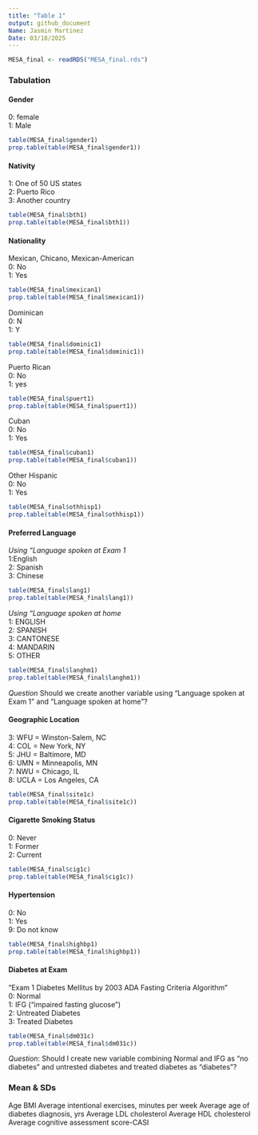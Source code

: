 ```yaml
---
title: "Table 1"
output: github_document
Name: Jasmin Martinez
Date: 03/18/2025
---
```

```r
MESA_final <- readRDS("MESA_final.rds")
```

### Tabulation
#### Gender 
0: female  
1: Male
```r
table(MESA_final$gender1)
prop.table(table(MESA_final$gender1))
```
#### Nativity
1: One of 50 US states   
2: Puerto Rico   
3: Another country  
```r
table(MESA_final$bth1)
prop.table(table(MESA_final$bth1))
```
#### Nationality
Mexican, Chicano, Mexican-American   
0: No  
1: Yes  
```r
table(MESA_final$mexican1)
prop.table(table(MESA_final$mexican1))
```
Dominican   
0: N  
1: Y  
```r
table(MESA_final$dominic1)
prop.table(table(MESA_final$dominic1))
```
Puerto Rican   
0: No  
1: yes  
```r
table(MESA_final$puert1)
prop.table(table(MESA_final$puert1))
```
Cuban   
0: No  
1: Yes  
```r
table(MESA_final$cuban1)
prop.table(table(MESA_final$cuban1))
```
Other Hispanic   
0: No  
1: Yes   
```r
table(MESA_final$othhisp1)
prop.table(table(MESA_final$othhisp1))
```
#### Preferred Language 
*Using "Language spoken at Exam 1*  
1:English   
2: Spanish   
3: Chinese  
```r
table(MESA_final$lang1)
prop.table(table(MESA_final$lang1))
```

*Using "Language spoken at  home*  
1: ENGLISH  
2: SPANISH  
3: CANTONESE  
4: MANDARIN  
5: OTHER 
```r
table(MESA_final$langhm1)
prop.table(table(MESA_final$langhm1))
```

_Question_ Should we create another variable using "Language spoken at Exam 1" and "Language spoken at home"? 

#### Geographic Location  
3: WFU = Winston-Salem, NC  
4: COL = New York, NY  
5: JHU = Baltimore, MD  
6: UMN = Minneapolis, MN  
7: NWU = Chicago, IL  
8: UCLA = Los Angeles, CA  
```r
table(MESA_final$site1c)
prop.table(table(MESA_final$site1c))
```

#### Cigarette Smoking Status  
0: Never  
1: Former  
2: Current  
```r
table(MESA_final$cig1c)
prop.table(table(MESA_final$cig1c))
```

#### Hypertension  
0: No  
1: Yes  
9: Do not know   
```r
table(MESA_final$highbp1)
prop.table(table(MESA_final$highbp1))
```

#### Diabetes at Exam  
"Exam 1 Diabetes Mellitus by 2003 ADA Fasting Criteria Algorithm"   
0: Normal  
1: IFG ("impaired fasting glucose")  
2: Untreated Diabetes  
3: Treated Diabetes   
```r
table(MESA_final$dm031c)
prop.table(table(MESA_final$dm031c))
```


_Question_: Should I create new variable combining Normal and IFG as "no diabetes" and untrested diabetes and treated diabetes as "diabetes"? 

### Mean & SDs  
Age
BMI
Average intentional exercises, minutes per week 
Average age of diabetes diagnosis, yrs
Average LDL cholesterol 
Average HDL cholesterol
Average cognitive assessment score-CASI  



